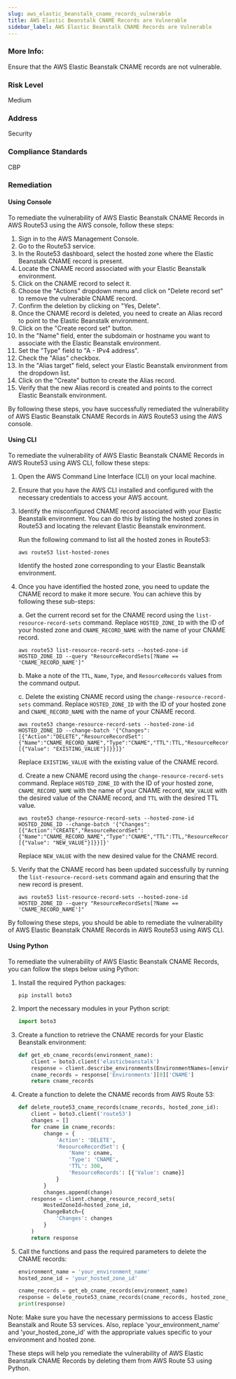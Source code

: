 ```yaml
---
slug: aws_elastic_beanstalk_cname_records_vulnerable
title: AWS Elastic Beanstalk CNAME Records are Vulnerable
sidebar_label: AWS Elastic Beanstalk CNAME Records are Vulnerable
---
```


### More Info:

Ensure that the AWS Elastic Beanstalk CNAME records are not vulnerable.

### Risk Level

Medium

### Address

Security

### Compliance Standards

CBP

### Remediation

#### Using Console

To remediate the vulnerability of AWS Elastic Beanstalk CNAME Records in AWS Route53 using the AWS console, follow these steps:

1. Sign in to the AWS Management Console.
2. Go to the Route53 service.
3. In the Route53 dashboard, select the hosted zone where the Elastic Beanstalk CNAME record is present.
4. Locate the CNAME record associated with your Elastic Beanstalk environment.
5. Click on the CNAME record to select it.
6. Choose the "Actions" dropdown menu and click on "Delete record set" to remove the vulnerable CNAME record.
7. Confirm the deletion by clicking on "Yes, Delete".
8. Once the CNAME record is deleted, you need to create an Alias record to point to the Elastic Beanstalk environment.
9. Click on the "Create record set" button.
10. In the "Name" field, enter the subdomain or hostname you want to associate with the Elastic Beanstalk environment.
11. Set the "Type" field to "A - IPv4 address".
12. Check the "Alias" checkbox.
13. In the "Alias target" field, select your Elastic Beanstalk environment from the dropdown list.
14. Click on the "Create" button to create the Alias record.
15. Verify that the new Alias record is created and points to the correct Elastic Beanstalk environment.

By following these steps, you have successfully remediated the vulnerability of AWS Elastic Beanstalk CNAME Records in AWS Route53 using the AWS console.

#### Using CLI

To remediate the vulnerability of AWS Elastic Beanstalk CNAME Records in AWS Route53 using AWS CLI, follow these steps:

1. Open the AWS Command Line Interface (CLI) on your local machine.

2. Ensure that you have the AWS CLI installed and configured with the necessary credentials to access your AWS account.

3. Identify the misconfigured CNAME record associated with your Elastic Beanstalk environment. You can do this by listing the hosted zones in Route53 and locating the relevant Elastic Beanstalk environment.

   Run the following command to list all the hosted zones in Route53:

   ```
   aws route53 list-hosted-zones
   ```

   Identify the hosted zone corresponding to your Elastic Beanstalk environment.

4. Once you have identified the hosted zone, you need to update the CNAME record to make it more secure. You can achieve this by following these sub-steps:

   a. Get the current record set for the CNAME record using the `list-resource-record-sets` command. Replace `HOSTED_ZONE_ID` with the ID of your hosted zone and `CNAME_RECORD_NAME` with the name of your CNAME record.

      ```
      aws route53 list-resource-record-sets --hosted-zone-id HOSTED_ZONE_ID --query "ResourceRecordSets[?Name == 'CNAME_RECORD_NAME']"
      ```

   b. Make a note of the `TTL`, `Name`, `Type`, and `ResourceRecords` values from the command output.

   c. Delete the existing CNAME record using the `change-resource-record-sets` command. Replace `HOSTED_ZONE_ID` with the ID of your hosted zone and `CNAME_RECORD_NAME` with the name of your CNAME record.

      ```
      aws route53 change-resource-record-sets --hosted-zone-id HOSTED_ZONE_ID --change-batch '{"Changes":[{"Action":"DELETE","ResourceRecordSet":{"Name":"CNAME_RECORD_NAME","Type":"CNAME","TTL":TTL,"ResourceRecords": [{"Value": "EXISTING_VALUE"}]}}]}'
      ```

      Replace `EXISTING_VALUE` with the existing value of the CNAME record.

   d. Create a new CNAME record using the `change-resource-record-sets` command. Replace `HOSTED_ZONE_ID` with the ID of your hosted zone, `CNAME_RECORD_NAME` with the name of your CNAME record, `NEW_VALUE` with the desired value of the CNAME record, and `TTL` with the desired TTL value.

      ```
      aws route53 change-resource-record-sets --hosted-zone-id HOSTED_ZONE_ID --change-batch '{"Changes":[{"Action":"CREATE","ResourceRecordSet":{"Name":"CNAME_RECORD_NAME","Type":"CNAME","TTL":TTL,"ResourceRecords": [{"Value": "NEW_VALUE"}]}}]}'
      ```

      Replace `NEW_VALUE` with the new desired value for the CNAME record.

5. Verify that the CNAME record has been updated successfully by running the `list-resource-record-sets` command again and ensuring that the new record is present.

   ```
   aws route53 list-resource-record-sets --hosted-zone-id HOSTED_ZONE_ID --query "ResourceRecordSets[?Name == 'CNAME_RECORD_NAME']"
   ```

By following these steps, you should be able to remediate the vulnerability of AWS Elastic Beanstalk CNAME Records in AWS Route53 using AWS CLI.

#### Using Python

To remediate the vulnerability of AWS Elastic Beanstalk CNAME Records, you can follow the steps below using Python:

1. Install the required Python packages:
   ```shell
   pip install boto3
   ```

2. Import the necessary modules in your Python script:
   ```python
   import boto3
   ```

3. Create a function to retrieve the CNAME records for your Elastic Beanstalk environment:
   ```python
   def get_eb_cname_records(environment_name):
       client = boto3.client('elasticbeanstalk')
       response = client.describe_environments(EnvironmentNames=[environment_name])
       cname_records = response['Environments'][0]['CNAME']
       return cname_records
   ```

4. Create a function to delete the CNAME records from AWS Route 53:
   ```python
   def delete_route53_cname_records(cname_records, hosted_zone_id):
       client = boto3.client('route53')
       changes = []
       for cname in cname_records:
           change = {
               'Action': 'DELETE',
               'ResourceRecordSet': {
                   'Name': cname,
                   'Type': 'CNAME',
                   'TTL': 300,
                   'ResourceRecords': [{'Value': cname}]
               }
           }
           changes.append(change)
       response = client.change_resource_record_sets(
           HostedZoneId=hosted_zone_id,
           ChangeBatch={
               'Changes': changes
           }
       )
       return response
   ```

5. Call the functions and pass the required parameters to delete the CNAME records:
   ```python
   environment_name = 'your_environment_name'
   hosted_zone_id = 'your_hosted_zone_id'

   cname_records = get_eb_cname_records(environment_name)
   response = delete_route53_cname_records(cname_records, hosted_zone_id)
   print(response)
   ```

Note: Make sure you have the necessary permissions to access Elastic Beanstalk and Route 53 services. Also, replace 'your_environment_name' and 'your_hosted_zone_id' with the appropriate values specific to your environment and hosted zone.

These steps will help you remediate the vulnerability of AWS Elastic Beanstalk CNAME Records by deleting them from AWS Route 53 using Python.


